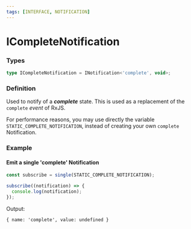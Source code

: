 ```yaml
---
tags: [INTERFACE, NOTIFICATION]
---
```


# ICompleteNotification

### Types

```ts
type ICompleteNotification = INotification<'complete', void>;
```

### Definition

Used to notify of a ***complete*** state. This is used as a replacement of the `complete` *event* of RxJS.

For performance reasons, you may use directly the variable `STATIC_COMPLETE_NOTIFICATION`, instead of creating your own `complete` Notification.


### Example

#### Emit a single 'complete' Notification

```ts
const subscribe = single(STATIC_COMPLETE_NOTIFICATION);

subscribe((notification) => {
  console.log(notification);
});
```

Output:

```text
{ name: 'complete', value: undefined }
```


